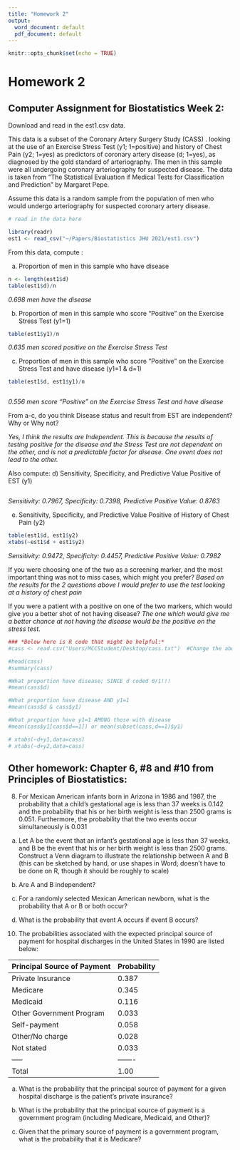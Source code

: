 ---
title: "Homework 2"
output:
  word_document: default
  pdf_document: default
---

```{r setup, include=FALSE}
knitr::opts_chunk$set(echo = TRUE)
```

# Homework 2

## Computer Assignment for Biostatistics Week 2: 

Download and read in the est1.csv data. 

This data is a subset of the Coronary Artery Surgery Study (CASS) . looking at the use of an Exercise Stress Test (y1; 1=positive) and history of Chest Pain (y2; 1=yes) as predictors of coronary artery disease (d; 1=yes), as diagnosed by the gold standard of arteriography.  The men in this sample were all undergoing coronary arteriography for suspected disease. The data is taken from “The Statistical Evaluation if Medical Tests for Classification and Prediction” by Margaret Pepe. 

Assume this data is a random sample from the population of men who would undergo arteriography for suspected coronary artery disease. 

```{r}
# read in the data here

library(readr)
est1 <- read_csv("~/Papers/Biostatistics JHU 2021/est1.csv")

```

From this data, compute :

a)	Proportion of men in this sample who have disease

```{r}
n <- length(est1$d)
table(est1$d)/n

```
*0.698 men have the disease*

b)	Proportion of men in this sample who score “Positive” on the Exercise Stress Test (y1=1)

```{r}

table(est1$y1)/n

```
*0.635 men scored positive on the Exercise Stress Test*

c)	Proportion of men in this sample who score “Positive” on the Exercise Stress Test and have disease (y1=1 & d=1)

```{r}

table(est1$d, est1$y1)/n



```
*0.556 men score “Positive” on the Exercise Stress Test and have disease*

From a-c, do you think Disease status and result from EST are independent?  Why or Why not? 

*Yes, I think the results are Independent. This is because the results of testing positive for the disease and the Stress Test are not dependent on the other, and is not a predictable factor for disease. One event does not lead to the other.*


Also compute:
d)	Sensitivity, Specificity, and Predictive Value Positive of  EST (y1)

```{r}

```

*Sensitivity: 0.7967, Specificity: 0.7398, Predictive Positive Value: 0.8763*

e)	Sensitivity, Specificity, and Predictive Value Positive of  History of Chest Pain (y2)

```{r}

table(est1$d, est1$y2)
xtabs(~est1$d + est1$y2)

```
*Sensitivity: 0.9472, Specificity: 0.4457, Predictive Positive Value: 0.7982*


If you were choosing one of the two as a screening marker, and the most important thing was not to miss cases, which might you prefer? 
*Based on the results for the 2 questions above I would prefer to use the test looking at a history of chest pain*

If you were a patient with a positive on one of the two markers, which would give you a better shot of not having disease? 
*The one which would give me a better chance at not having the disease would be the positive on the stress test.*

```{r}
### *Below here is R code that might be helpful:* 
#cass <- read.csv("Users/MCCStudent/Desktop/cass.txt")	#Change the above ^^^ to match your path

#head(cass)
#summary(cass)

#What proportion have disease; SINCE d coded 0/1!!!
#mean(cass$d)		

#What proportion have disease AND y1=1
#mean(cass$d & cass$y1)		

#What proportion have y1=1 AMONG those with disease
#mean(cass$y1[cass$d==1]) or mean(subset(cass,d==1)$y1)

# xtabs(~d+y1,data=cass)
# xtabs(~d+y2,data=cass)
```
 
##  Other homework: Chapter 6, #8 and #10 from Principles of Biostatistics: 

8. For Mexican American infants born in Arizona in 1986 and 1987, the probability that a child’s gestational age is less than 37 weeks is 0.142 and the probability that his or her birth weight is less than 2500 grams is 0.051. Furthermore, the probability that the two events occur simultaneously is 0.031

a)	Let A be the event that an infant’s gestational age is less than 37 weeks, and B be the event that his or her birth weight is less than 2500 grams. Construct a Venn diagram to illustrate the relationship between A and B (this can be sketched by hand, or use shapes in Word; doesn't have to be done on R, though it should be roughly to scale)

b)	Are A and B independent? 

c)	For a randomly selected Mexican American newborn, what is the probability that A or B or both occur?

d)	What is the probability that event A occurs if event B occurs?  





10. The probabilities associated with the expected principal source of payment for hospital discharges in the United States in 1990 are listed below:

Principal Source of Payment	| Probability
----- | -------
Private Insurance	| 0.387
Medicare	| 0.345
Medicaid	| 0.116
Other Government Program	| 0.033
Self-payment	| 0.058
Other/No charge	| 0.028
Not stated	| 0.033
----- | -------
Total	| 1.00

a)	What is the probability that the principal source of payment for a given hospital discharge is the patient’s private insurance?

b)	What is the probability that the principal source of payment is a government program (including Medicare, Medicaid, and Other)?

c)	Given that the primary source of payment is a government program, what is the probability that it is Medicare? 
